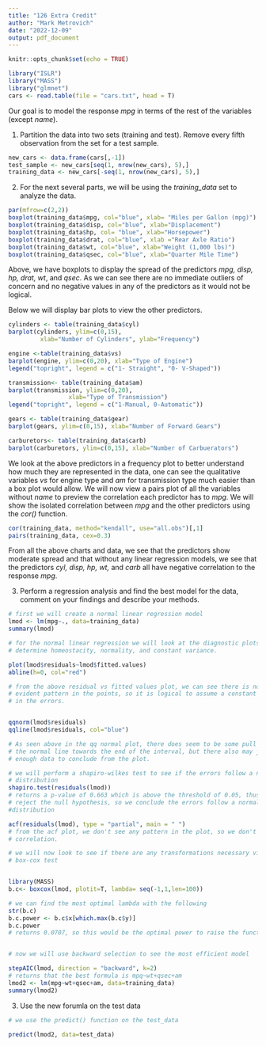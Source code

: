 ```yaml
---
title: "126 Extra Credit"
author: "Mark Metrovich"
date: "2022-12-09"
output: pdf_document
---
```


```r
knitr::opts_chunk$set(echo = TRUE)
```

```r
library("ISLR")
library("MASS")
library("glmnet")
cars <- read.table(file = "cars.txt", head = T)
```

Our goal is to model the response *mpg* in terms of the rest of the variables (except *name*). 

1. Partition the data into two sets (training and test). Remove every fifth observation from the set for a test sample.

```r
new_cars <- data.frame(cars[,-1])
test_sample <- new_cars[seq(1, nrow(new_cars), 5),]
training_data <- new_cars[-seq(1, nrow(new_cars), 5),]
```


2. For the next several parts, we will be using the *training_data* set to analyze the data. 

```r
par(mfrow=c(2,2))
boxplot(training_data$mpg, col="blue", xlab= "Miles per Gallon (mpg)")
boxplot(training_data$disp, col="blue", xlab="Displacement")
boxplot(training_data$hp, col= "blue", xlab="Horsepower")
boxplot(training_data$drat, col="blue", xlab ="Rear Axle Ratio")
boxplot(training_data$wt, col="blue", xlab="Weight (1,000 lbs)")
boxplot(training_data$qsec, col="blue", xlab="Quarter Mile Time")
```

Above, we have boxplots to display the spread of the predictors *mpg, disp, hp, drat, wt*, and *qsec*. As we can see there are no immediate outliers of concern and no negative values in any of the predictors as it would not be logical. 

Below we will display bar plots to view the other predictors. 

```r

cylinders <- table(training_data$cyl)
barplot(cylinders, ylim=c(0,15),
         xlab="Number of Cylinders", ylab="Frequency")

engine <-table(training_data$vs)
barplot(engine, ylim=c(0,20), xlab="Type of Engine")
legend("topright", legend = c("1- Straight", "0- V-Shaped"))

transmission<- table(training_data$am)
barplot(transmission, ylim=c(0,20), 
                 xlab="Type of Transmission")
legend("topright", legend = c("1-Manual, 0-Automatic"))

gears <- table(training_data$gear)
barplot(gears, ylim=c(0,15), xlab="Number of Forward Gears")

carburetors<- table(training_data$carb)
barplot(carburetors, ylim=c(0,15), xlab="Number of Carbuerators")
```

We look at the above predictors in a frequency plot to better understand how much they are represented in the data, one can see the qualitative variables *vs* for engine type and *am* for transmission type much easier than a box plot would allow. We will now view a pairs plot of all the variables without *name* to preview the correlation each predictor has to *mpg*. We will show the isolated correlation between *mpg* and the other predictors using the *cor()* function. 

```r
cor(training_data, method="kendall", use="all.obs")[,1]
pairs(training_data, cex=0.3)
```


From all the above charts and data, we see that the predictors show moderate spread and that without any linear regression models, we see that the predictors *cyl, disp, hp, wt,* and *carb* all have negative correlation to the response *mpg*. 


3. Perform a regression analysis and find the best model for the data, comment on your findings and describe your methods. 

```r
# first we will create a normal linear regression model 
lmod <- lm(mpg~., data=training_data)
summary(lmod)

# for the normal linear regression we will look at the diagnostic plots to 
# determine homeostacity, normality, and constant variance.

plot(lmod$residuals~lmod$fitted.values)
abline(h=0, col="red")

# from the above residual vs fitted values plot, we can see there is no 
# evident pattern in the points, so it is logical to assume a constant variance
# in the errors.


qqnorm(lmod$residuals)
qqline(lmod$residuals, col="blue")

# As seen above in the qq normal plot, there does seem to be some pull away from 
# the normal line towards the end of the interval, but there also may just be not
# enough data to conclude from the plot. 

# we will perform a shapiro-wilkes test to see if the errors follow a normal
# distribution
shapiro.test(residuals(lmod))
# returns a p-value of 0.663 which is above the threshold of 0.05, thus we cannot
# reject the null hypothesis, so we conclude the errors follow a normal 
#distribution

acf(residuals(lmod), type = "partial", main = " ")
# from the acf plot, we don't see any pattern in the plot, so we don't find any
# correlation. 

# we will now look to see if there are any transformations necessary via 
# box-cox test


library(MASS)
b.c<- boxcox(lmod, plotit=T, lambda= seq(-1,1,len=100))

# we can find the most optimal lambda with the following 
str(b.c)
b.c.power <- b.c$x[which.max(b.c$y)]
b.c.power
# returns 0.0707, so this would be the optimal power to raise the function to


# now we will use backward selection to see the most efficient model 

stepAIC(lmod, direction = "backward", k=2)
# returns that the best formula is mpq~wt+qsec+am
lmod2 <- lm(mpg~wt+qsec+am, data=training_data)
summary(lmod2)

```

3. Use the new forumla on the test data

```r
# we use the predict() function on the test_data

predict(lmod2, data=test_data)
```